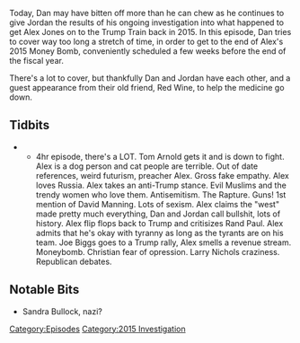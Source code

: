 {{DEFAULTSORT:
    #_EPISODE_0066:September 6-17, 2015
}}{{Episode
    | title             = September 6-17, 2015
    | caption           = Listen to this episode on [https://knowledgefight.libsyn.com/knowledge-fight-sep-6-17-2015 Libsyn] [https://open.spotify.com/episode/0iMuGWplrQigVyeaTTRP9W Spotify], Read the [[Transcript/66: September 6-17, 2015|Unofficial Transcript]]
    | episodeNumber     = 66
    | length            = 04:01:44
    | airDate           = July 25, 2017
    | coverageStartDate = September 6, 2015
    | coverageEndDate   = September 17, 2015
    | episodeType       = [[:Category:2015 Investigation|2015 Investigation]]
    | appearance        = [[Tom Arnold]], [[John McAfee]], [[Joseph Farah]], [[Joe Biggs]], [[James Wesley Rawles]], [[Larry Nichols]]
    | beverage          = Red Wine
    | oocDrop           = dead babies, souls, demons, and globalists.
    | previousEpisode   = [[65: September 2-4, 2015]]
    | nextEpisode       = [[67: Protocols of Zion]]
}}

{{Stub}}

Today, Dan may have bitten off more than he can chew as he continues to give Jordan the results of his ongoing investigation into what happened to get Alex Jones on to the Trump Train back in 2015. In this episode, Dan tries to cover way too long a stretch of time, in order to get to the end of Alex's 2015 Money Bomb, conveniently scheduled a few weeks before the end of the fiscal year.

There's a lot to cover, but thankfully Dan and Jordan have each other, and a guest appearance from their old friend, Red Wine, to help the medicine go down.

==Tidbits==

**4hr episode, there's a LOT. Tom Arnold gets it and is down to fight. Alex is a dog person and cat people are terrible. Out of date references, weird futurism, preacher Alex. Gross fake empathy. Alex loves Russia. Alex takes an anti-Trump stance. Evil Muslims and the trendy women who love them. Antisemitism. The Rapture. Guns! 1st mention of David Manning. Lots of sexism. Alex claims the "west" made pretty much everything, Dan and Jordan call bullshit, lots of history. Alex flip flops back to Trump and critisizes Rand Paul. Alex admits that he's okay with tyranny as long as the tyrants are on his team. Joe Biggs goes to a Trump rally, Alex smells a revenue stream. Moneybomb. Christian fear of opression. Larry Nichols craziness. Republican debates.

==Notable Bits==

*Sandra Bullock, nazi?

[[Category:Episodes]]
[[Category:2015 Investigation]]
